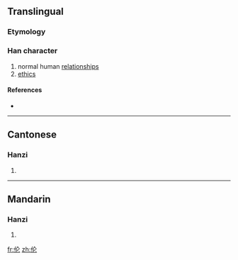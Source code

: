 {{also|倫}}
==Translingual==

===Etymology===
{{Han simp|倫|f=侖|t=仑}}

===Han character===
{{Han char|rn=9|rad=人|as=04|sn=6|four=|canj=人人心 (OOP)}}

# normal human [[relationships]]
# [[ethics]]

====References====
* {{Han ref|kx=0096.121|hdz=10124.100|uh=4F26|ud=20262}}

----

==Cantonese==

===Hanzi===
{{yue-hanzi|jyut=|y=leun4|tra=倫}}

# {{defn|Cantonese|sort=人04}}

----

==Mandarin==

===Hanzi===
{{cmn-hanzi|tra=倫|pin=[[lún]] ([[lun2]])|wg=lun<sup>2</sup>}}

# {{defn|Mandarin|sort=人04}}

[[fr:伦]]
[[zh:伦]]